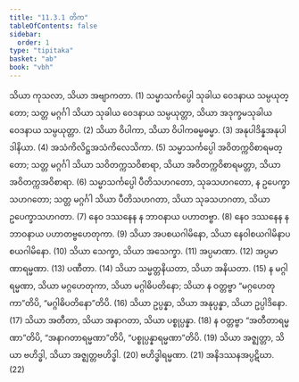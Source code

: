 ```yaml
---
title: "11.3.1 တိက"
tableOfContents: false
sidebar:
  order: 1
type: "tipitaka"
basket: "ab"
book: "vbh"
---
```



<DynamicBreadcrumb />

<Division number="506" book="vbh">

<Paragraph number="1669" book="vbh">
သိယာ ကုသလာ, သိယာ အဗျာကတာ. (1)
</Paragraph>

<Paragraph number="1670" book="vbh">
သမ္မာသင်္ကပ္ပေါ သုခါယ ဝေဒနာယ သမ္ပယုတ္တော; သတ္တ မဂ္ဂင်္ဂါ သိယာ သုခါယ ဝေဒနာယ သမ္ပယုတ္တာ, သိယာ အဒုက္ခမသုခါယ ဝေဒနာယ သမ္ပယုတ္တာ. (2)
</Paragraph>

<Paragraph number="1671" book="vbh">
သိယာ ဝိပါကာ, သိယာ ဝိပါကဓမ္မဓမ္မာ. (3)
</Paragraph>

<Paragraph number="1672" book="vbh">
အနုပါဒိန္နအနုပါဒါနိယာ. (4)
</Paragraph>

<Paragraph number="1673" book="vbh">
အသံကိလိဋ္ဌအသံကိလေသိကာ. (5)
</Paragraph>

<Paragraph number="1674" book="vbh">
သမ္မာသင်္ကပ္ပေါ အဝိတက္ကဝိစာရမတ္တော; သတ္တ မဂ္ဂင်္ဂါ သိယာ သဝိတက္ကသဝိစာရာ, သိယာ အဝိတက္ကဝိစာရမတ္တာ, သိယာ အဝိတက္ကအဝိစာရာ. (6)
</Paragraph>

<Paragraph number="1675" book="vbh">
သမ္မာသင်္ကပ္ပေါ ပီတိသဟဂတော, သုခသဟဂတော, န ဥပေက္ခာသဟဂတော; သတ္တ မဂ္ဂင်္ဂါ သိယာ ပီတိသဟဂတာ, သိယာ သုခသဟဂတာ, သိယာ ဥပေက္ခာသဟဂတာ. (7)
</Paragraph>

<Paragraph number="1676" book="vbh">
နေဝ ဒဿနေန န ဘာဝနာယ ပဟာတဗ္ဗာ. (8)
</Paragraph>

<Paragraph number="1677" book="vbh">
နေဝ ဒဿနေန န ဘာဝနာယ ပဟာတဗ္ဗဟေတုကာ. (9)
</Paragraph>

<Paragraph number="1678" book="vbh">
သိယာ အပစယဂါမိနော, သိယာ နေဝါစယဂါမိနာပစယဂါမိနော. (10)
</Paragraph>

<Paragraph number="1679" book="vbh">
သိယာ သေက္ခာ, သိယာ အသေက္ခာ. (11)
</Paragraph>

<Paragraph number="1680" book="vbh">
အပ္ပမာဏာ. (12)
</Paragraph>

<Paragraph number="1681" book="vbh">
အပ္ပမာဏာရမ္မဏာ. (13)
</Paragraph>

<Paragraph number="1682" book="vbh">
ပဏီတာ. (14)
</Paragraph>

<Paragraph number="1683" book="vbh">
သိယာ သမ္မတ္တနိယတာ, သိယာ အနိယတာ. (15)
</Paragraph>

<Paragraph number="1684" book="vbh">
န မဂ္ဂါရမ္မဏာ, သိယာ မဂ္ဂဟေတုကာ, သိယာ မဂ္ဂါဓိပတိနော; သိယာ န ဝတ္တဗ္ဗာ “မဂ္ဂဟေတုကာ”တိပိ, “မဂ္ဂါဓိပတိနော”တိပိ. (16)
</Paragraph>

<Paragraph number="1685" book="vbh">
သိယာ ဥပ္ပန္နာ, သိယာ အနုပ္ပန္နာ, သိယာ ဥပ္ပါဒိနော. (17)
</Paragraph>

<Paragraph number="1686" book="vbh">
သိယာ အတီတာ, သိယာ အနာဂတာ, သိယာ ပစ္စုပ္ပန္နာ. (18)
</Paragraph>

<Paragraph number="1687" book="vbh">
န ဝတ္တဗ္ဗာ “အတီတာရမ္မဏာ”တိပိ, “အနာဂတာရမ္မဏာ”တိပိ, “ပစ္စုပ္ပန္နာရမ္မဏာ”တိပိ. (19)
</Paragraph>

<Paragraph number="1688" book="vbh">
သိယာ အဇ္ဈတ္တာ, သိယာ ဗဟိဒ္ဓါ, သိယာ အဇ္ဈတ္တဗဟိဒ္ဓါ. (20)
</Paragraph>

<Paragraph number="1689" book="vbh">
ဗဟိဒ္ဓါရမ္မဏာ. (21)
</Paragraph>

<Paragraph number="1690" book="vbh">
အနိဒဿနအပ္ပဋိဃာ. (22)
</Paragraph>
</Division>